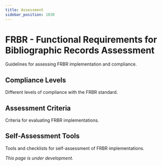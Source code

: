 ```yaml
---
title: Assessment
sidebar_position: 1030
---
```


# FRBR - Functional Requirements for Bibliographic Records Assessment

Guidelines for assessing FRBR implementation and compliance.

## Compliance Levels

Different levels of compliance with the FRBR standard.

## Assessment Criteria

Criteria for evaluating FRBR implementations.

## Self-Assessment Tools

Tools and checklists for self-assessment of FRBR implementations.

*This page is under development.*
